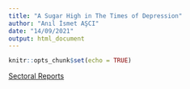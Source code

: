 ```yaml
---
title: "A Sugar High in The Times of Depression"
author: "Anıl İsmet AŞCI"
date: "14/09/2021"
output: html_document
---
```


```r
knitr::opts_chunk$set(echo = TRUE)
```

<div><a href="https://aiasci.github.io/firms/sectoral.html" target="_blank">Sectoral Reports </a> </div>